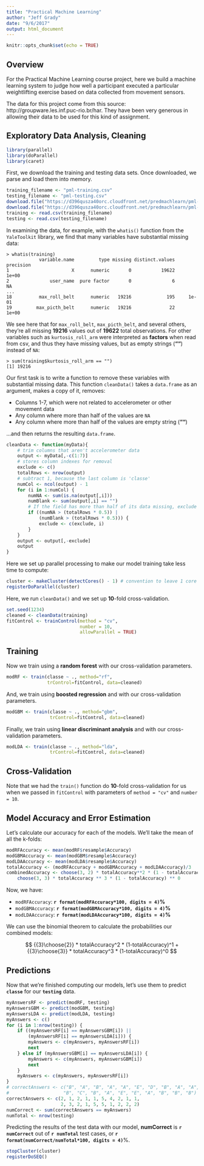 ```yaml
---
title: "Practical Machine Learning"
author: "Jeff Grady"
date: "9/6/2017"
output: html_document
---
```



```r
knitr::opts_chunk$set(echo = TRUE)
```

## Overview

For the Practical Machine Learning course project, here we build a machine
learning system to judge how well a participant executed a particular
weightlifting exercise based on data collected from movement sensors.

The data for this project come from this source: http://groupware.les.inf.puc-rio.br/har.  They have been very generous in allowing their data to be used for this kind of assignment.

## Exploratory Data Analysis, Cleaning

```r
library(parallel)
library(doParallel)
library(caret)
```

First, we download the training and testing data sets.  Once downloaded, we
parse and load them into memory.

```r
training_filename <- "pml-training.csv"
testing_filename <- "pml-testing.csv"
download.file("https://d396qusza40orc.cloudfront.net/predmachlearn/pml-training.csv", destfile = training_filename)
download.file("https://d396qusza40orc.cloudfront.net/predmachlearn/pml-testing.csv", destfile = testing_filename)
training <- read.csv(training_filename)
testing <- read.csv(testing_filename)
```

In examining the data, for example, with the `whatis()` function from the `YaleToolkit` library, we find that many variables have substantial missing data:

```
> whatis(training)
            variable.name         type missing distinct.values precision
1                       X      numeric       0           19622     1e+00
2               user_name  pure factor       0               6        NA
...
18          max_roll_belt      numeric   19216             195     1e-01
19         max_picth_belt      numeric   19216              22     1e+00
```

We see here that for `max_roll_belt`, `max_picth_belt`, and several others,
they're all missing **19216** values out of **19622** total observations.  For
other variables such as `kurtosis_roll_arm` were interpreted as **factors** when read from csv, and thus they have missing values, but as empty strings
(**""**) instead of `NA`:

```
> sum(training$kurtosis_roll_arm == "")
[1] 19216
```

Our first task is to write a function to remove these variables with
substantial missing data.  This function `cleanData()` takes a `data.frame`
as an argument, makes a copy of it, removes:

* Columns 1-7, which were not related to accelerometer or other movement data
* Any column where more than half of the values are `NA`
* Any column where more than half of the values are empty string (**""**)

...and then returns the resulting `data.frame`.

```r
cleanData <- function(myData){
    # trim columns that aren't accelerometer data
    output <- myData[,-c(1:7)]
    # stores column indexes for removal
    exclude <- c()
    totalRows <- nrow(output)
    # subtract 1, because the last column is 'classe'
    numCol <- ncol(output) - 1
    for (i in 1:numCol) {
        numNA <- sum(is.na(output[,i]))
        numBlank <- sum(output[,i] == "")
        # If the field has more than half of its data missing, exclude it.
        if ((numNA > (totalRows * 0.5)) |
            (numBlank > (totalRows * 0.5))) {
            exclude <- c(exclude, i)
        }
    }
    output <- output[,-exclude]
    output
}
```

Here we set up parallel processing to make our model training take less 
time to compute:

```r
cluster <- makeCluster(detectCores() - 1) # convention to leave 1 core for OS
registerDoParallel(cluster)
```
    
Here, we run `cleanData()` and we set up **10**-fold cross-validation.

```r
set.seed(1234)
cleaned <- cleanData(training)
fitControl <- trainControl(method = "cv",
                           number = 10,
                           allowParallel = TRUE)
```

## Training

Now we train using a **random forest** with our cross-validation parameters.

```r
modRF <- train(classe ~ ., method="rf",
               trControl=fitControl, data=cleaned)
```

And, we train using **boosted regression** and with our cross-validation parameters.

```r
modGBM <- train(classe ~ ., method="gbm",
                trControl=fitControl, data=cleaned)
```

Finally, we train using **linear discriminant analysis** and with our cross-validation parameters.

```r
modLDA <- train(classe ~ ., method="lda",
                trControl=fitControl, data=cleaned)
```

## Cross-Validation

Note that we had the `train()` function do **10**-fold cross-validation for
us when we passed in `fitControl` with parameters of `method = "cv"` and
`number = 10`.

## Model Accuracy and Error Estimation

Let's calculate our accuracy for each of the models.  We'll take the mean
of all the k-folds:

```r
modRFAccuracy <- mean(modRF$resample$Accuracy)
modGBMAccuracy <- mean(modGBM$resample$Accuracy)
modLDAAccuracy <- mean(modLDA$resample$Accuracy)
totalAccuracy <- (modRFAccuracy + modGBMAccuracy + modLDAAccuracy)/3
combinedAccuracy <- choose(3, 2) * totalAccuracy**2 * (1 - totalAccuracy)**1 +
    choose(3, 3) * totalAccuracy ** 3 * (1 - totalAccuracy) ** 0
```

Now, we have:

* `modRFAccuracy`: **`r format(modRFAccuracy*100, digits = 4)`%**
* `modGBMAccuracy`: **`r format(modGBMAccuracy*100, digits = 4)`%**
* `modLDAAccuracy`: **`r format(modLDAAccuracy*100, digits = 4)`%**

We can use the binomial theorem to calculate the probabilities our combined
models:

$$
{{3}\choose{2}} * totalAccuracy^2 * (1-totalAccuracy)^1 + {{3}\choose{3}} *
totalAccuracy^3 * (1-totalAccuracy)^0
$$

## Predictions

Now that we're finished computing our models, let's use them to predict
**`classe`** for our **`testing`** data.

```r
myAnswersRF <- predict(modRF, testing)
myAnswersGBM <- predict(modGBM, testing)
myAnswersLDA <- predict(modLDA, testing)
myAnswers <- c()
for (i in 1:nrow(testing)) {
    if ((myAnswersRF[i] == myAnswersGBM[i]) ||
        (myAnswersRF[i] == myAnswersLDA[i])) {
        myAnswers <- c(myAnswers, myAnswersRF[i])
        next
    } else if (myAnswersGBM[i] == myAnswersLDA[i]) {
        myAnswers <- c(myAnswers, myAnswersGBM[i])
        next
    }
    myAnswers <- c(myAnswers, myAnswersRF[i])
}
# correctAnswers <- c("B", "A", "B", "A", "A", "E", "D", "B", "A", "A",
#                    "B", "C", "B", "A", "E", "E", "A", "B", "B", "B")
correctAnswers <- c(2, 1, 2, 1, 1, 5, 4, 2, 1, 1,
                    2, 3, 2, 1, 5, 5, 1, 2, 2, 2)
numCorrect <- sum(correctAnswers == myAnswers)
numTotal <- nrow(testing)
```

Predicting the results of the test data with our model, **numCorrect** is
**`r numCorrect`** out of **`r numTotal`** test cases, or
**`r format(numCorrect/numTotal*100, digits = 4)`**%.

```r
stopCluster(cluster)
registerDoSEQ()
```

